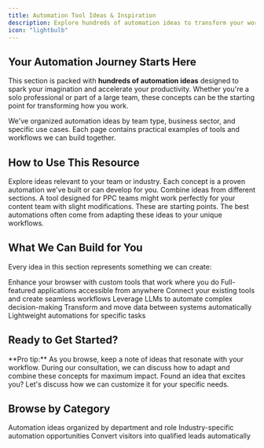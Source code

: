 ```yaml
---
title: Automation Tool Ideas & Inspiration
description: Explore hundreds of automation ideas to transform your workflows and boost productivity
icon: "lightbulb"
---
```


<script type="application/ld+json">
{`{
  "@context": "https://schema.org",
  "@type": "CollectionPage",
  "name": "Automation Tool Ideas",
  "description": "Collection of automation ideas and inspiration for various teams and industries",
  "url": "https://docs.withseismic.com/tool-ideas",
  "publisher": {
    "@type": "Organization",
    "name": "WithSeismic"
  }
}`}
</script>

## Your Automation Journey Starts Here

This section is packed with **hundreds of automation ideas** designed to spark your imagination and accelerate your productivity. Whether you're a solo professional or part of a large team, these concepts can be the starting point for transforming how you work.

<Card title="What You'll Find" icon="compass">
  We've organized automation ideas by team type, business sector, and specific use cases. Each page contains practical examples of tools and workflows we can build together.
</Card>

## How to Use This Resource

<Steps>
  <Step title="Browse for Inspiration">
    Explore ideas relevant to your team or industry. Each concept is a proven automation we've built or can develop for you.
  </Step>
  <Step title="Mix and Match">
    Combine ideas from different sections. A tool designed for PPC teams might work perfectly for your content team with slight modifications.
  </Step>
  <Step title="Think Beyond the Examples">
    These are starting points. The best automations often come from adapting these ideas to your unique workflows.
  </Step>
</Steps>

## What We Can Build for You

Every idea in this section represents something we can create:

<CardGroup cols={3}>
  <Card title="Chrome Extensions" icon="chrome">
    Enhance your browser with custom tools that work where you do
  </Card>
  <Card title="Web Apps" icon="globe">
    Full-featured applications accessible from anywhere
  </Card>
  <Card title="API Integrations" icon="plug">
    Connect your existing tools and create seamless workflows
  </Card>
  <Card title="AI Workflows" icon="robot">
    Leverage LLMs to automate complex decision-making
  </Card>
  <Card title="Data Pipelines" icon="database">
    Transform and move data between systems automatically
  </Card>
  <Card title="Custom Scripts" icon="code">
    Lightweight automations for specific tasks
  </Card>
</CardGroup>

## Ready to Get Started?

<Tip>
  **Pro tip:** As you browse, keep a note of ideas that resonate with your workflow. During our consultation, we can discuss how to adapt and combine these concepts for maximum impact.
</Tip>

<Card title="Book a Discovery Call" icon="phone" href="/contact">
  Found an idea that excites you? Let's discuss how we can customize it for your specific needs.
</Card>

## Browse by Category

<CardGroup cols={2}>
  <Card title="By Team Type" icon="users" href="/tool-ideas/outbound-teams">
    Automation ideas organized by department and role
  </Card>
  <Card title="By Business Sector" icon="building" href="/tool-ideas/b2b-tools">
    Industry-specific automation opportunities
  </Card>
  <Card title="Lead Generation Tools" icon="magnet" href="/tool-ideas/automated-lead-magnets">
    Convert visitors into qualified leads automatically
  </Card>
</CardGroup>